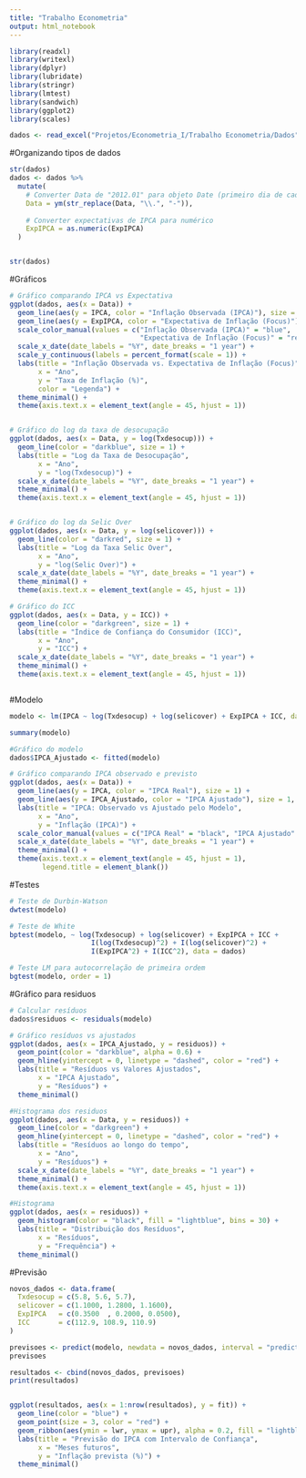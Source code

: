 ```yaml
---
title: "Trabalho Econometria"
output: html_notebook
---
```


```r

library(readxl)
library(writexl)
library(dplyr)
library(lubridate)
library(stringr)
library(lmtest)
library(sandwich)
library(ggplot2)
library(scales)


```


```r
dados <- read_excel("Projetos/Econometria_I/Trabalho Econometria/Dados")

```


#Organizando tipos de dados
```r

str(dados)
dados <- dados %>%
  mutate(
    # Converter Data de "2012.01" para objeto Date (primeiro dia de cada mês)
    Data = ym(str_replace(Data, "\\.", "-")),
    
    # Converter expectativas de IPCA para numérico
    ExpIPCA = as.numeric(ExpIPCA)
  )


str(dados)
```

#Gráficos
```r

# Gráfico comparando IPCA vs Expectativa
ggplot(dados, aes(x = Data)) +
  geom_line(aes(y = IPCA, color = "Inflação Observada (IPCA)"), size = 1) +
  geom_line(aes(y = ExpIPCA, color = "Expectativa de Inflação (Focus)"), size = 1, linetype = "dashed") +
  scale_color_manual(values = c("Inflação Observada (IPCA)" = "blue",
                                "Expectativa de Inflação (Focus)" = "red")) +
  scale_x_date(date_labels = "%Y", date_breaks = "1 year") +
  scale_y_continuous(labels = percent_format(scale = 1)) +
  labs(title = "Inflação Observada vs. Expectativa de Inflação (Focus)",
       x = "Ano",
       y = "Taxa de Inflação (%)",
       color = "Legenda") +
  theme_minimal() +
  theme(axis.text.x = element_text(angle = 45, hjust = 1))


# Gráfico do log da taxa de desocupação
ggplot(dados, aes(x = Data, y = log(Txdesocup))) +
  geom_line(color = "darkblue", size = 1) +
  labs(title = "Log da Taxa de Desocupação",
       x = "Ano",
       y = "log(Txdesocup)") +
  scale_x_date(date_labels = "%Y", date_breaks = "1 year") +
  theme_minimal() +
  theme(axis.text.x = element_text(angle = 45, hjust = 1))


# Gráfico do log da Selic Over
ggplot(dados, aes(x = Data, y = log(selicover))) +
  geom_line(color = "darkred", size = 1) +
  labs(title = "Log da Taxa Selic Over",
       x = "Ano",
       y = "log(Selic Over)") +
  scale_x_date(date_labels = "%Y", date_breaks = "1 year") +
  theme_minimal() +
  theme(axis.text.x = element_text(angle = 45, hjust = 1))

# Gráfico do ICC
ggplot(dados, aes(x = Data, y = ICC)) +
  geom_line(color = "darkgreen", size = 1) +
  labs(title = "Índice de Confiança do Consumidor (ICC)",
       x = "Ano",
       y = "ICC") +
  scale_x_date(date_labels = "%Y", date_breaks = "1 year") +
  theme_minimal() +
  theme(axis.text.x = element_text(angle = 45, hjust = 1))



```

#Modelo
```r
modelo <- lm(IPCA ~ log(Txdesocup) + log(selicover) + ExpIPCA + ICC, data = dados)

summary(modelo)

#Gráfico do modelo
dados$IPCA_Ajustado <- fitted(modelo)

# Gráfico comparando IPCA observado e previsto
ggplot(dados, aes(x = Data)) +
  geom_line(aes(y = IPCA, color = "IPCA Real"), size = 1) +
  geom_line(aes(y = IPCA_Ajustado, color = "IPCA Ajustado"), size = 1, linetype = "dashed") +
  labs(title = "IPCA: Observado vs Ajustado pelo Modelo",
       x = "Ano",
       y = "Inflação (IPCA)") +
  scale_color_manual(values = c("IPCA Real" = "black", "IPCA Ajustado" = "red")) +
  scale_x_date(date_labels = "%Y", date_breaks = "1 year") +
  theme_minimal() +
  theme(axis.text.x = element_text(angle = 45, hjust = 1),
        legend.title = element_blank())

```

#Testes
```r

# Teste de Durbin-Watson
dwtest(modelo)

# Teste de White
bptest(modelo, ~ log(Txdesocup) + log(selicover) + ExpIPCA + ICC +
                    I(log(Txdesocup)^2) + I(log(selicover)^2) +
                    I(ExpIPCA^2) + I(ICC^2), data = dados)

# Teste LM para autocorrelação de primeira ordem
bgtest(modelo, order = 1)
```

#Gráfico para residuos
```r
# Calcular resíduos
dados$residuos <- residuals(modelo)

# Gráfico resíduos vs ajustados
ggplot(dados, aes(x = IPCA_Ajustado, y = residuos)) +
  geom_point(color = "darkblue", alpha = 0.6) +
  geom_hline(yintercept = 0, linetype = "dashed", color = "red") +
  labs(title = "Resíduos vs Valores Ajustados",
       x = "IPCA Ajustado",
       y = "Resíduos") +
  theme_minimal()

#Histograma dos residuos
ggplot(dados, aes(x = Data, y = residuos)) +
  geom_line(color = "darkgreen") +
  geom_hline(yintercept = 0, linetype = "dashed", color = "red") +
  labs(title = "Resíduos ao longo do tempo",
       x = "Ano",
       y = "Resíduos") +
  scale_x_date(date_labels = "%Y", date_breaks = "1 year") +
  theme_minimal() +
  theme(axis.text.x = element_text(angle = 45, hjust = 1))

#Histograma
ggplot(dados, aes(x = residuos)) +
  geom_histogram(color = "black", fill = "lightblue", bins = 30) +
  labs(title = "Distribuição dos Resíduos",
       x = "Resíduos",
       y = "Frequência") +
  theme_minimal()

```

#Previsão
```r

novos_dados <- data.frame(
  Txdesocup = c(5.8, 5.6, 5.7),   
  selicover = c(1.1000, 1.2800,	1.1600), 
  ExpIPCA   = c(0.3500	, 0.2000, 0.0500),
  ICC       = c(112.9, 108.9, 110.9)
)

previsoes <- predict(modelo, newdata = novos_dados, interval = "prediction")
previsoes

resultados <- cbind(novos_dados, previsoes)
print(resultados)


ggplot(resultados, aes(x = 1:nrow(resultados), y = fit)) +
  geom_line(color = "blue") +
  geom_point(size = 3, color = "red") +
  geom_ribbon(aes(ymin = lwr, ymax = upr), alpha = 0.2, fill = "lightblue") +
  labs(title = "Previsão do IPCA com Intervalo de Confiança",
       x = "Meses futuros",
       y = "Inflação prevista (%)") +
  theme_minimal()
```

